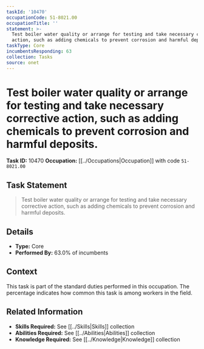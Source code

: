 ```yaml
---
taskId: '10470'
occupationCode: 51-8021.00
occupationTitle: ''
statement: >-
  Test boiler water quality or arrange for testing and take necessary corrective
  action, such as adding chemicals to prevent corrosion and harmful deposits.
taskType: Core
incumbentsResponding: 63
collection: Tasks
source: onet
---
```

# Test boiler water quality or arrange for testing and take necessary corrective action, such as adding chemicals to prevent corrosion and harmful deposits.

**Task ID:** 10470
**Occupation:** [[../Occupations|Occupation]] with code `51-8021.00`

## Task Statement

> Test boiler water quality or arrange for testing and take necessary corrective action, such as adding chemicals to prevent corrosion and harmful deposits.

## Details

- **Type:** Core
- **Performed By:** 63.0% of incumbents

## Context

This task is part of the standard duties performed in this occupation. The percentage indicates how common this task is among workers in the field.

## Related Information

- **Skills Required:** See [[../Skills|Skills]] collection
- **Abilities Required:** See [[../Abilities|Abilities]] collection
- **Knowledge Required:** See [[../Knowledge|Knowledge]] collection
